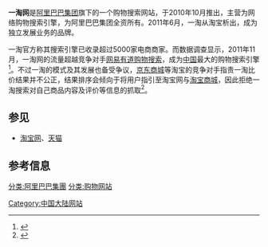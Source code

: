 {{Infobox Website
| websitename   = 一淘网
| logo          = [[File:Etao.png|100px]]
| url           = http://www.etao.com
| caption       = 
| screenshot    = 
| commercial    = 
| type          = 购物搜索网站
| reg           = 
| owner         = [[淘宝网|浙江淘宝网络有限公司]]<ref>{{Cite web |url=http://www.etao.com/privacy.html?spm=0.0.0.0.NboZQH |title=关于一淘 |access-date=2015-09-21 |archive-url=https://web.archive.org/web/20160304104011/http://www.etao.com/privacy.html?spm=0.0.0.0.NboZQH |archive-date=2016-03-04 |dead-url=yes }}</ref>
| author        = 
| launch        = 
| num_employees = 
| aim           = 
| alexa         = 
| revenue       = 
| notes         = 
}}

'''一淘网'''是[[阿里巴巴集团|阿里巴巴集团]]旗下的一个购物搜索网站，于2010年10月推出，主营为网络购物搜索引擎，为阿里巴巴集团全资所有。2011年6月，一淘从淘宝析出，成为独立发展业务的品牌。

一淘官方称其搜索引擎已收录超过5000家电商商家。而数据调查显示，2011年11月，一淘网的流量超越竞争对手[[网易|网易]][[有道购物搜索|有道购物搜索]]，成为[[中国|中国]]最大的购物搜索引擎<ref>{{Cite web|url = http://36kr.com/p/64022.html|title = Hitwise 中国：一淘网超过有道购物搜索成中国最大购物搜索引擎|accessdate = |author = |date = 2011-12-01|publisher = 36氪|archive-url = https://web.archive.org/web/20160306024508/http://36kr.com/p/64022.html|archive-date = 2016-03-06|dead-url = yes}}</ref>。不过一淘的模式及其发展也备受争议，[[京东商城|京东商城]]等淘宝的竞争对手指责一淘比价结果并不公正，结果排序会倾向于将用户指引至淘宝网与[[天猫|淘宝商城]]，因此拒绝一淘搜索对自己商品内容及评价等信息的抓取<ref>{{Cite web|url =http://www.aothink.com/hyzx/2011/201110/201110281021113i26i_1.html|title =一淘搜索引争议，电商领域硝烟再起|accessdate =|author =|date =2011-10-28|publisher =东方传奇|deadurl =yes|archiveurl =https://web.archive.org/web/20160304101331/http://www.aothink.com/hyzx/2011/201110/201110281021113i26i_1.html|archivedate =2016-03-04}}</ref>。

== 参见 ==
*[[淘宝网|淘宝网]]、[[天猫|天猫]]

==参考信息==
{{reflist|2}}

{{阿里巴巴集团}}

[[Category:中国大陆网站|Category:中国大陆网站]]
[[分类:阿里巴巴集團|分类:阿里巴巴集團]]
[[分类:购物网站|分类:购物网站]]